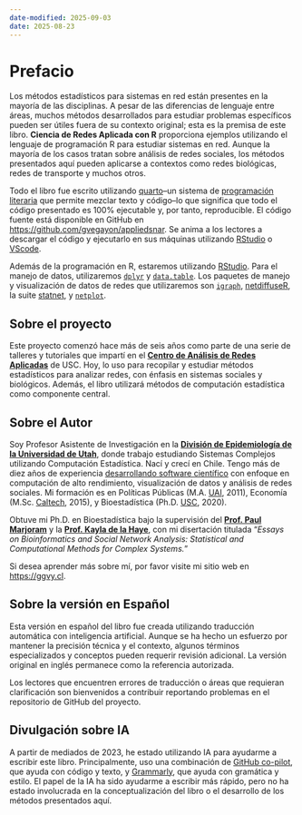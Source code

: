 ```yaml
---
date-modified: 2025-09-03
date: 2025-08-23
---
```


\renewcommand{\Pr}[1]{\text{Pr}\left(#1\right)}
\renewcommand{\exp}[1]{\text{exp}\left\{#1\right\}}

# Prefacio

Los métodos estadísticos para sistemas en red están presentes en la mayoría de las disciplinas. A pesar de las diferencias de lenguaje entre áreas, muchos métodos desarrollados para estudiar problemas específicos pueden ser útiles fuera de su contexto original; esta es la premisa de este libro. **Ciencia de Redes Aplicada con R** proporciona ejemplos utilizando el lenguaje de programación R para estudiar sistemas en red. Aunque la mayoría de los casos tratan sobre análisis de redes sociales, los métodos presentados aquí pueden aplicarse a contextos como redes biológicas, redes de transporte y muchos otros.

Todo el libro fue escrito utilizando [quarto](https://quarto.org){target="_blank"}--un sistema de [programación literaria](https://en.wikipedia.org/w/index.php?title=Literate_programming&oldid=1219921237) que permite mezclar texto y código--lo que significa que todo el código presentado es 100% ejecutable y, por tanto, reproducible. El código fuente está disponible en GitHub en [https://github.com/gvegayon/appliedsnar](https://github.com/gvegayon/appliedsnar){target="_blank"}. Se anima a los lectores a descargar el código y ejecutarlo en sus máquinas utilizando [RStudio](https://posit.co) o [VScode](https://code.visualstudio.com/).

Además de la programación en R, estaremos utilizando <a href="https://posit.co" target="_blank">RStudio</a>. Para el manejo de datos, utilizaremos <a href="https://cran.r-project.org/package=dplyr" target="_blank">`dplyr`</a> y <a href="https://cran.r-project.org/package=data.table" target="_blank">`data.table`</a>. Los paquetes de manejo y visualización de datos de redes que utilizaremos son <a href="https://cran.r-project.org/package=igraph" target="_blank">`igraph`</a>, <a href="https://cran.r-project.org/package=netdiffuseR" target="_blank">netdiffuseR</a>, la suite <a href="https://statnet.org" target="_blank">statnet</a>, y <a href="https://cran.r-project.org/package=netplot" target="_blank">`netplot`</a>.

## Sobre el proyecto

Este proyecto comenzó hace más de seis años como parte de una serie de talleres y tutoriales que impartí en el <a href="https://cana.usc.edu" target="_blank">**Centro de Análisis de Redes Aplicadas**</a> de USC. Hoy, lo uso para recopilar y estudiar métodos estadísticos para analizar redes, con énfasis en sistemas sociales y biológicos. Además, el libro utilizará métodos de computación estadística como componente central.

## Sobre el Autor

Soy Profesor Asistente de Investigación en la <a href="https://medicine.utah.edu/internal-medicine/epidemiology" target="_blank">**División de Epidemiología de la Universidad de Utah**</a>, donde trabajo estudiando Sistemas Complejos utilizando Computación Estadística. Nací y crecí en Chile. Tengo más de diez años de experiencia <a href="https://github.com/gvegayon" target="_blank">desarrollando software científico</a> con enfoque en computación de alto rendimiento, visualización de datos y análisis de redes sociales. Mi formación es en Políticas Públicas (M.A. <a href="https://uai.cl" target="_blank">UAI</a>, 2011), Economía (M.Sc. <a href="https://caltech.edu" target="_blank">Caltech</a>, 2015), y Bioestadística (Ph.D. <a href="https://usc.edu" target="_blank">USC</a>, 2020).

Obtuve mi Ph.D. en Bioestadística bajo la supervisión del <a href="https://scholar.google.com/citations?user=Zj5ky5gAAAAJ&hl=en" target="_blank">**Prof. Paul Marjoram**</a> y la <a href="https://kayladelahaye.net/" target="_blank">**Prof. Kayla de la Haye**</a>, con mi disertación titulada "*Essays on Bioinformatics and Social Network Analysis: Statistical and Computational Methods for Complex Systems.*"

Si desea aprender más sobre mí, por favor visite mi sitio web en <a href="https://ggvy.cl" target="_blank">https://ggvy.cl</a>.

## Sobre la versión en Español

Esta versión en español del libro fue creada utilizando traducción automática con inteligencia artificial. Aunque se ha hecho un esfuerzo por mantener la precisión técnica y el contexto, algunos términos especializados y conceptos pueden requerir revisión adicional. La versión original en inglés permanece como la referencia autorizada.

Los lectores que encuentren errores de traducción o áreas que requieran clarificación son bienvenidos a contribuir reportando problemas en el repositorio de GitHub del proyecto.

## Divulgación sobre IA

A partir de mediados de 2023, he estado utilizando IA para ayudarme a escribir este libro. Principalmente, uso una combinación de [GitHub co-pilot](https://github.com/features/copilot){target="_blank"}, que ayuda con código y texto, y [Grammarly](https://grammarly.com){target="_blank"}, que ayuda con gramática y estilo. El papel de la IA ha sido ayudarme a escribir más rápido, pero no ha estado involucrada en la conceptualización del libro o el desarrollo de los métodos presentados aquí.

